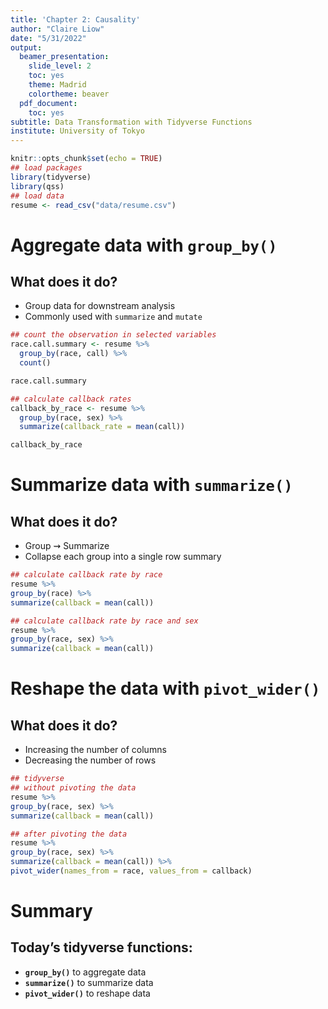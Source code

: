 ```yaml
---
title: 'Chapter 2: Causality'
author: "Claire Liow"
date: "5/31/2022"
output:
  beamer_presentation:
    slide_level: 2
    toc: yes
    theme: Madrid
    colortheme: beaver
  pdf_document:
    toc: yes
subtitle: Data Transformation with Tidyverse Functions
institute: University of Tokyo
---
```


```r
knitr::opts_chunk$set(echo = TRUE)
## load packages
library(tidyverse)
library(qss)
## load data
resume <- read_csv("data/resume.csv")
```

# Aggregate data with **`group_by()`**
## What does it do?
- Group data for downstream analysis
- Commonly used with `summarize` and `mutate`

```r
## count the observation in selected variables
race.call.summary <- resume %>%
  group_by(race, call) %>% 
  count() 

race.call.summary

## calculate callback rates 
callback_by_race <- resume %>%
  group_by(race, sex) %>%
  summarize(callback_rate = mean(call)) 

callback_by_race
``` 

# Summarize data with **`summarize()`**
## What does it do?
- Group $\rightsquigarrow$ Summarize
- Collapse each group into a single row summary

```r
## calculate callback rate by race
resume %>%
group_by(race) %>%
summarize(callback = mean(call))

## calculate callback rate by race and sex
resume %>%
group_by(race, sex) %>%
summarize(callback = mean(call))
```

# Reshape the data with **`pivot_wider()`**
## What does it do?
- Increasing the number of columns
- Decreasing the number of rows

```r
## tidyverse
## without pivoting the data
resume %>%
group_by(race, sex) %>%
summarize(callback = mean(call))

## after pivoting the data
resume %>%
group_by(race, sex) %>%
summarize(callback = mean(call)) %>%
pivot_wider(names_from = race, values_from = callback)
```

# Summary
## Today's tidyverse functions:
- **`group_by()`** to aggregate data
- **`summarize()`** to summarize data
- **`pivot_wider()`** to reshape data

